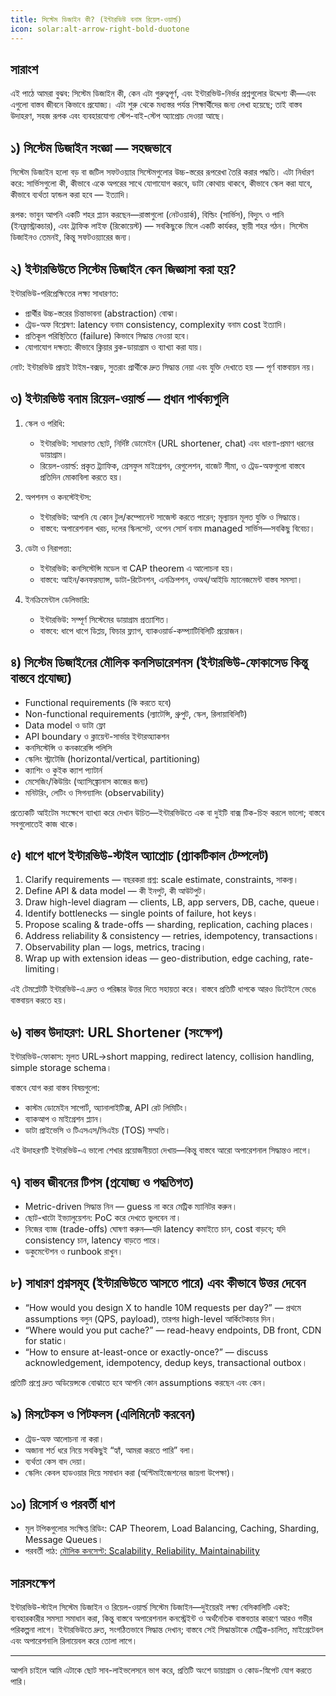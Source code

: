 ```yaml
---
title: সিস্টেম ডিজাইন কী? (ইন্টারভিউ বনাম রিয়েল-ওয়ার্ল্ড)
icon: solar:alt-arrow-right-bold-duotone
---
```


## সারাংশ

এই পাঠে আমরা বুঝব: সিস্টেম ডিজাইন কী, কেন এটা গুরুত্বপূর্ণ, এবং ইন্টারভিউ-নির্ভর প্রশ্নগুলোর উদ্দেশ্য কী—এবং এগুলো বাস্তব জীবনে কিভাবে প্রযোজ্য। এটা শুরু থেকে মধ্যস্তর পর্যন্ত শিক্ষার্থীদের জন্য লেখা হয়েছে; তাই বাস্তব উদাহরণ, সহজ রূপক এবং ব্যবহারযোগ্য স্টেপ-বাই-স্টেপ অ্যাপ্রোচ দেওয়া আছে।

## ১) সিস্টেম ডিজাইন সংজ্ঞা — সহজভাবে

সিস্টেম ডিজাইন হলো বড় বা জটিল সফটওয়্যার সিস্টেমগুলোর উচ্চ-স্তরের রূপরেখা তৈরি করার পদ্ধতি। এটা নির্ধারণ করে: সার্ভিসগুলো কী, কীভাবে একে অপরের সাথে যোগাযোগ করবে, ডাটা কোথায় থাকবে, কীভাবে স্কেল করা যাবে, কীভাবে ব্যর্থতা হ্যান্ডল করা হবে — ইত্যাদি।

রূপক: ভাবুন আপনি একটি শহর প্ল্যান করছেন—রাস্তাগুলো (নেটওয়ার্ক), বিল্ডিং (সার্ভিস), বিদ্যুৎ ও পানি (ইনফ্রাস্ট্রাকচার), এবং ট্রাফিক লাইফ (রিকোয়েস্ট) — সবকিছুকে মিলে একটি কার্যকর, স্থায়ী শহর গঠন। সিস্টেম ডিজাইনও তেমনই, কিন্তু সফটওয়্যারের জন্য।

## ২) ইন্টারভিউতে সিস্টেম ডিজাইন কেন জিজ্ঞাসা করা হয়?

ইন্টারভিউ-পরিপ্রেক্ষিতের লক্ষ্য সাধারণত:
- প্রার্থীর উচ্চ-স্তরের চিন্তাভাবনা (abstraction) বোঝা।
- ট্রেড-অফ বিশ্লেষণ: latency বনাম consistency, complexity বনাম cost ইত্যাদি।
- প্রতিকূল পরিস্থিতিতে (failure) কিভাবে সিদ্ধান্ত নেওয়া হবে।
- যোগাযোগ দক্ষতা: কীভাবে ক্লিয়ার ব্লক-ডায়াগ্রাম ও ব্যাখ্যা করা যায়।

নোট: ইন্টারভিউ প্রায়ই টাইম-বক্সড, সুতরাং প্রার্থীকে দ্রুত সিদ্ধান্ত নেয়া এবং যুক্তি দেখাতে হয় — পূর্ণ বাস্তবায়ন নয়।

## ৩) ইন্টারভিউ বনাম রিয়েল-ওয়ার্ল্ড — প্রধান পার্থক্যগুলি

1) স্কেল ও পরিধি:
   - ইন্টারভিউ: সাধারণত ছোট, নির্দিষ্ট ডোমেইন (URL shortener, chat) এবং ধারণা-প্রমাণ ধরনের ডায়াগ্রাম।
   - রিয়েল-ওয়ার্ল্ড: প্রকৃত ট্র্যাফিক, গ্রেসফুল মাইগ্রেশন, রেগুলেশন, বাজেট সীমা, ও ট্রেড-অফগুলো বাস্তবে প্রতিদিন মোকাবিলা করতে হয়।

2) অপশনস ও কনস্টেইন্টস:
   - ইন্টারভিউ: আপনি যে কোন টুল/কম্পোনেন্ট সাজেস্ট করতে পারেন; মূল্যায়ন মূলত যুক্তি ও সিদ্ধান্তে।
   - বাস্তবে: অপারেশনাল খরচ, দলের স্কিলসেট, ওপেন সোর্স বনাম managed সার্ভিস—সবকিছু বিবেচ্য।

3) ডেটা ও নিরাপত্তা:
   - ইন্টারভিউ: কনসিস্টেন্সি মডেল বা CAP theorem এ আলোচনা হয়।
   - বাস্তবে: আইন/কনফরম্যান্স, ডাটা-রিটেনশন, এনক্রিপশন, ওঅথ/আইডি ম্যানেজমেন্ট বাস্তব সমস্যা।

4) ইনক্রিমেন্টাল ডেলিভারি:
   - ইন্টারভিউ: সম্পূর্ণ সিস্টেমের ডায়াগ্রাম প্রত্যাশিত।
   - বাস্তবে: ধাপে ধাপে ডিপ্লয়, ফিচার ফ্ল্যাগ, ব্যাকওয়ার্ড-কম্প্যাটিবিলিটি প্রয়োজন।

## ৪) সিস্টেম ডিজাইনের মৌলিক কনসিডারেশনস (ইন্টারভিউ-ফোকাসেড কিন্তু বাস্তবে প্রযোজ্য)

- Functional requirements (কি করতে হবে)
- Non-functional requirements (ল্যাটেন্সি, থ্রুপুট, স্কেল, রিলায়াবিলিটি)
- Data model ও ডাটা ফ্লো
- API boundary ও ক্লায়েন্ট-সার্ভার ইন্টারঅ্যাকশন
- কনসিস্টেন্সি ও কনকারেন্সি পলিসি
- স্কেলিং স্ট্রাটেজি (horizontal/vertical, partitioning)
- ক্যাশিং ও কুইক ক্যাশ প্যাটার্ন
- মেসেজিং/কিউয়িং (অ্যাসিঙ্ক্রোনাস কাজের জন্য)
- মনিটরিং, লেটিং ও সিগন্যালিং (observability)

প্রত্যেকটি আইটেম সংক্ষেপে ব্যাখ্যা করে দেখান উচিত—ইন্টারভিউতে এক বা দুইটি বাক্স টিক-চিহ্ন করলে ভালো; বাস্তবে সবগুলোতেই কাজ থাকে।

## ৫) ধাপে ধাপে ইন্টারভিউ-স্টাইল অ্যাপ্রোচ (প্র্যাকটিকাল টেম্পলেট)

1) Clarify requirements — বছরকরা প্রশ্ন: scale estimate, constraints, সাকল্য।
2) Define API & data model — কী ইনপুট, কী আউটপুট।
3) Draw high-level diagram — clients, LB, app servers, DB, cache, queue।
4) Identify bottlenecks — single points of failure, hot keys।
5) Propose scaling & trade-offs — sharding, replication, caching places।
6) Address reliability & consistency — retries, idempotency, transactions।
7) Observability plan — logs, metrics, tracing।
8) Wrap up with extension ideas — geo-distribution, edge caching, rate-limiting।

এই টেমপ্লেটটি ইন্টারভিউ-এ দ্রুত ও পরিষ্কার উত্তর দিতে সহায়তা করে। বাস্তবে প্রতিটি ধাপকে আরও ডিটেইলে ভেঙে বাস্তবায়ন করতে হয়।

## ৬) বাস্তব উদাহরণ: URL Shortener (সংক্ষেপ)

ইন্টারভিউ-ফোকাস: মূলত URL->short mapping, redirect latency, collision handling, simple storage schema।

বাস্তবে যোগ করা বাস্তব বিষয়গুলো:
- কাস্টম ডোমেইন সাপোর্ট, অ্যানালাইটিক্স, API রেট লিমিটিং।
- ব্যাকআপ ও মাইগ্রেশন প্ল্যান।
- ডাটা প্রাইভেসি ও টিএসএস/সিএইচ (TOS) সম্মতি।

এই উদাহরণটি ইন্টারভিউ-এ ভালো শেখার প্রয়োজনীয়তা দেখায়—কিন্তু বাস্তবে আরো অপারেশনাল সিদ্ধান্তও লাগে।

## ৭) বাস্তব জীবনের টিপস (প্রযোজ্য ও পদ্ধতিগত)

- Metric-driven সিদ্ধান্ত নিন — guess না করে মেট্রিক ম্যানিটর করুন।
- ছোট-খাটো ইভ্যালুয়েশন: PoC করে দেখতে ভুলবেন না।
- নিজের ব্যাজ (trade-offs) ঘোষণা করুন—যদি latency কমাইতে চান, cost বাড়বে; যদি consistency চান, latency বাড়তে পারে।
- ডকুমেন্টেশন ও runbook রাখুন।

## ৮) সাধারণ প্রশ্নসমূহ (ইন্টারভিউতে আসতে পারে) এবং কীভাবে উত্তর দেবেন

- “How would you design X to handle 10M requests per day?” — প্রথমে assumptions বলুন (QPS, payload), তারপর high-level আর্কিটেকচার দিন।
- “Where would you put cache?” — read-heavy endpoints, DB front, CDN for static।
- “How to ensure at-least-once or exactly-once?” — discuss acknowledgement, idempotency, dedup keys, transactional outbox।

প্রতিটি প্রশ্নে দ্রুত অডিয়েন্সকে বোঝাতে হবে আপনি কোন assumptions করছেন এবং কেন।

## ৯) মিসটেকস ও পিটফলস (এলিমিনেট করবেন)

- ট্রেড-অফ আলোচনা না করা।
- অজানা শর্ত ধরে নিয়ে সবকিছুই “হ্যাঁ, আমরা করতে পারি” বলা।
- ব্যর্থতা কেস বাদ দেয়া।
- স্কেলিং কেবল হাডওয়ার দিয়ে সমাধান করা (অপ্টিমাইজেশনের জায়গা উপেক্ষা)।

## ১০) রিসোর্স ও পরবর্তী ধাপ

- মূল টপিকগুলোর সংক্ষিপ্ত রিডিং: CAP Theorem, Load Balancing, Caching, Sharding, Message Queues।
- পরবর্তী পাঠ: [মৌলিক কনসেপ্ট: Scalability, Reliability, Maintainability](/system-design/basics)

## সারসংক্ষেপ

ইন্টারভিউ-স্টাইল সিস্টেম ডিজাইন ও রিয়েল-ওয়ার্ল্ড সিস্টেম ডিজাইন—দুইয়েরই লক্ষ্য বেসিকালিটি একই: ব্যবহারকারীর সমস্যা সমাধান করা, কিন্তু বাস্তবে অপারেশনাল কনস্ট্রেইন্ট ও অর্থনৈতিক বাস্তবতার কারণে আরও গভীর পরিকল্পনা লাগে। ইন্টারভিউতে দ্রুত, সংগঠিতভাবে সিদ্ধান্ত দেখান; বাস্তবে সেই সিদ্ধান্তটাকে মেট্রিক-চালিত, মাইগ্রেটেবল এবং অপারেশনালি রিলায়েবল করে তোলা লাগে।

---

আপনি চাইলে আমি এটাকে ছোট সাব-লাইভলেসনে ভাগ করে, প্রতিটি অংশে ডায়াগ্রাম ও কোড-স্নিপেট যোগ করতে পারি।
